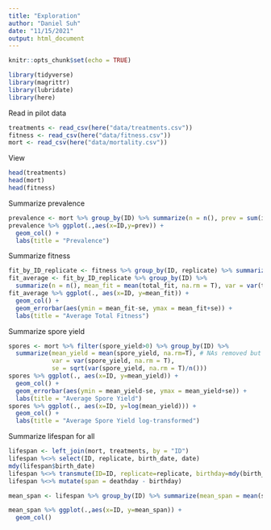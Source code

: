 ```yaml
---
title: "Exploration"
author: "Daniel Suh"
date: "11/15/2021"
output: html_document
---
```


```r
knitr::opts_chunk$set(echo = TRUE)
```

```r
library(tidyverse)
library(magrittr)
library(lubridate)
library(here)
```


Read in pilot data
```r
treatments <- read_csv(here("data/treatments.csv"))
fitness <- read_csv(here("data/fitness.csv"))
mort <- read_csv(here("data/mortality.csv"))
```


View
```r
head(treatments)
head(mort)
head(fitness)
```

Summarize prevalence
```r
prevalence <- mort %>% group_by(ID) %>% summarize(n = n(), prev = sum(infection_status, na.rm = T)/n()) #NA's removed from numerator but still in denominator
prevalence %>% ggplot(.,aes(x=ID,y=prev)) +
  geom_col() + 
  labs(title = "Prevalence")
```

Summarize fitness
```r
fit_by_ID_replicate <- fitness %>% group_by(ID, replicate) %>% summarize(total_fit = sum(fitness, na.rm = T)) # removed NAs
fit_average <- fit_by_ID_replicate %>% group_by(ID) %>% 
  summarize(n = n(), mean_fit = mean(total_fit, na.rm = T), var = var(total_fit, na.rm = T), se = sqrt(var(total_fit, na.rm = T)/n())) # remove NAs
fit_average %>% ggplot(., aes(x=ID, y=mean_fit)) +
  geom_col() + 
  geom_errorbar(aes(ymin = mean_fit-se, ymax = mean_fit+se)) +
  labs(title = "Average Total Fitness")
```

Summarize spore yield
```r
spores <- mort %>% filter(spore_yield>0) %>% group_by(ID) %>% 
  summarize(mean_yield = mean(spore_yield, na.rm=T), # NAs removed but there should be no NAs after the filter
            var = var(spore_yield, na.rm = T), 
            se = sqrt(var(spore_yield, na.rm = T)/n()))
spores %>% ggplot(., aes(x=ID, y=mean_yield)) + 
  geom_col() + 
  geom_errorbar(aes(ymin = mean_yield-se, ymax = mean_yield+se)) +
  labs(title = "Average Spore Yield")
spores %>% ggplot(., aes(x=ID, y=log(mean_yield))) + 
  geom_col() + 
  labs(title = "Average Spore Yield log-transformed")
```

Summarize lifespan for all
```r
lifespan <- left_join(mort, treatments, by = "ID")
lifespan %<>% select(ID, replicate, birth_date, date)
mdy(lifespan$birth_date)
lifespan %<>% transmute(ID=ID, replicate=replicate, birthday=mdy(birth_date), deathday=mdy(date))
lifespan %<>% mutate(span = deathday - birthday)

mean_span <- lifespan %>% group_by(ID) %>% summarize(mean_span = mean(span, na.rm=T))

mean_span %>% ggplot(.,aes(x=ID, y=mean_span)) +
  geom_col()
```

